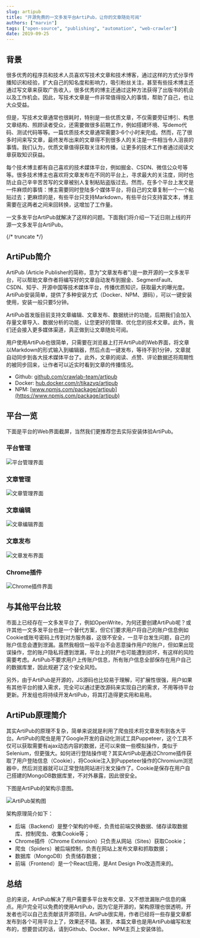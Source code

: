 ```yaml
---
slug: artipub
title: "开源免费的一文多发平台ArtiPub，让你的文章随处可阅"
authors: ["marvin"]
tags: ["open-source", "publishing", "automation", "web-crawler"]
date: 2019-09-25
---
```


## 背景

很多优秀的程序员和技术人员喜欢写技术文章和技术博客，通过这样的方式分享传播知识和经验，扩大自己的知名度和影响力，吸引粉丝关注，甚至有些技术博主还通过写文章来获取广告收入，很多优秀的博主还通过这种方法获得了出版书的机会以及工作机会。因此，写技术文章是一件非常值得投入的事情，帮助了自己，也让大众受益。

但是，写技术文章通常也很耗时，特别是一些优质文章，不仅需要旁征博引、构思文章结构、照顾读者受众，还需要做很多前期工作，例如搭建环境、写demo代码、测试代码等等。一篇优质技术文章通常需要3-6个小时来完成。然而，花了很多时间来写文章，最终发布出来的文章得不到很多人的关注是一件相当令人沮丧的事情。我们认为，优质文章值得获取关注和传播，让更多的技术工作者通过阅读文章获取知识获益。

每个技术博主都有自己喜欢的技术媒体平台，例如掘金、CSDN、微信公众号等等。很多技术博主也喜欢将文章发布在不同的平台上，寻求最大的关注度，同时也防止自己辛辛苦苦写的文章被别人复制粘贴盗版过去。然而，在多个平台上发文是一件麻烦的事情：博主需要同时登陆多个媒体平台，将自己的文章复制一个一个粘贴过去；更麻烦的是，有些平台只支持Markdown，有些平台只支持富文本，博主需要在这两者之间来回转换，这增加了工作量。

一文多发平台ArtiPub就解决了这样的问题。下面我们将介绍一下近日刚上线的开源一文多发平台ArtiPub。

{/* truncate */}

## ArtiPub简介

ArtiPub (Article Publisher的简称，意为"文章发布者")是一款开源的一文多发平台，可以帮助文章作者将编写好的文章自动发布到掘金、SegmentFault、CSDN、知乎、开源中国等技术媒体平台，传播优质知识，获取最大的曝光度。ArtiPub安装简单，提供了多种安装方式（Docker、NPM、源码），可以一键安装使用，安装一般只要5分钟。

ArtiPub首发版目前支持文章编辑、文章发布、数据统计的功能，后期我们会加入存量文章导入、数据分析的功能，让您更好的管理、优化您的技术文章。此外，我们还会接入更多媒体渠道，真正做到让文章随处可阅。

用户使用ArtiPub也很简单，只需要在浏览器上打开ArtiPub的Web界面，将文章以Markdown的形式输入到编辑器，然后点击一键发布，等待不到1分钟，文章就自动同步到各大技术媒体平台了。此外，文章的阅读、点赞、评论数据还将周期性的被同步回来，让作者可以近实时看到文章的传播情况。

- Github: [github.com/crawlab-team/artipub](https://github.com/crawlab-team/artipub)
- Docker: [hub.docker.com/r/tikazyq/artipub](https://hub.docker.com/r/tikazyq/artipub)
- NPM: [www.npmjs.com/package/artipub](https://www.npmjs.com/package/artipub)

## 平台一览

下面是平台的Web界面截屏，当然我们更推荐您去实际安装体验ArtiPub。

### 平台管理

![平台管理界面](https://p1-jj.byteimg.com/tos-cn-i-t2oaga2asx/gold-user-assets/2019/9/21/16d51b8fad0d9189~tplv-t2oaga2asx-jj-mark:3024:0:0:0:q75.awebp)

### 文章管理

![文章管理界面](https://p1-jj.byteimg.com/tos-cn-i-t2oaga2asx/gold-user-assets/2019/9/21/16d51b8fc643c073~tplv-t2oaga2asx-jj-mark:3024:0:0:0:q75.awebp)

### 文章编辑

![文章编辑界面](https://p1-jj.byteimg.com/tos-cn-i-t2oaga2asx/gold-user-assets/2019/9/22/16d56abab85dbb0f~tplv-t2oaga2asx-jj-mark:3024:0:0:0:q75.awebp)

### 文章发布

![文章发布界面](https://p1-jj.byteimg.com/tos-cn-i-t2oaga2asx/gold-user-assets/2019/9/21/16d51b8fc9febf80~tplv-t2oaga2asx-jj-mark:3024:0:0:0:q75.awebp)

### Chrome插件

![Chrome插件界面](https://p1-jj.byteimg.com/tos-cn-i-t2oaga2asx/gold-user-assets/2019/9/21/16d51b9012954ad7~tplv-t2oaga2asx-jj-mark:3024:0:0:0:q75.awebp)

## 与其他平台比较

市面上已经存在一文多发平台了，例如OpenWrite，为何还要创建ArtiPub呢？或许其他一文多发平台也是一个替代方案，但它们要求用户将自己的账户信息例如Cookie或账号密码上传到对方服务器，这很不安全，一旦平台发生问题，自己的账户信息会遭到泄漏。虽然我相信一般平台不会恶意操作用户的账户，但如果出现误操作，您的账户隐私将遭到泄漏，平台上的财产也可能遭到损坏，有这样的风险需要考虑。ArtiPub不要求用户上传账户信息，所有账户信息全部保存在用户自己的数据库里，因此规避了这个安全风险。

另外，由于ArtiPub是开源的，JS源码也比较易于理解，可扩展性很强，用户如果有其他平台的接入需求，完全可以通过更改源码来实现自己的需求，不用等待平台更新。开发组也将持续开发ArtiPub，将其打造得更实用和易用。

## ArtiPub原理简介

其实ArtiPub的原理不复杂，简单来说就是利用了爬虫技术将文章发布到各大平台。ArtiPub的爬虫是用了Google开发的自动化测试工具Puppeteer，这个工具不仅可以获取需要有ajax动态内容的数据，还可以来做一些模拟操作，类似于Selenium，但更强大。如何进行登陆操作呢？其实ArtiPub是通过Chrome插件获取了用户登陆信息（Cookie），将Cookie注入到Puppeteer操作的Chromium浏览器中，然后浏览器就可以正常登陆网站进行发文操作了。Cookie是保存在用户自己搭建的MongoDB数据库里，不对外暴露，因此很安全。

下图是ArtiPub的架构示意图。

![ArtiPub架构图](https://p1-jj.byteimg.com/tos-cn-i-t2oaga2asx/gold-user-assets/2019/9/21/16d51b8ff391b428~tplv-t2oaga2asx-jj-mark:3024:0:0:0:q75.awebp)

架构原理简介如下：

- 后端（Backend）是整个架构的中枢，负责给前端交换数据、储存读取数据库、控制爬虫、收集Cookie等；
- Chrome插件（Chrome Extension）只负责从网站（Sites）获取Cookie；
- 爬虫（Spiders）被后端控制，负责在网站上发布文章和抓取数据；
- 数据库（MongoDB）负责储存数据；
- 前端（Frontend）是一个React应用，是Ant Design Pro改造而来的。

## 总结

总的来说，ArtiPub解决了用户需要多平台发布文章、又不想泄漏账户信息的痛点。用户完全可以免费的使用ArtiPub，因为它是开源的，架构原理也很透明，开发者也可以自己去贡献该开源项目。ArtiPub很实用，作者已经将一些存量文章都发布到各个可用平台上了，效果还不错。甚至，本篇文章也是用ArtiPub编写和发布的，想要尝试的话，请到Github、Docker、NPM主页上安装体验。
